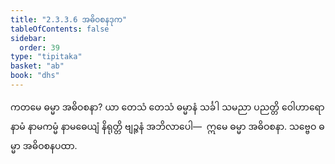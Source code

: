 ```yaml
---
title: "2.3.3.6 အဓိဝစနဒုက"
tableOfContents: false
sidebar:
  order: 39
type: "tipitaka"
basket: "ab"
book: "dhs"
---
```



<DynamicBreadcrumb />

<Division number="1313" book="dhs">

<Paragraph number="2015" book="dhs">
ကတမေ ဓမ္မာ အဓိဝစနာ? ယာ တေသံ တေသံ ဓမ္မာနံ သင်္ခါ သမညာ ပညတ္တိ ဝေါဟာရော နာမံ နာမကမ္မံ နာမဓေယျံ နိရုတ္တိ ဗျဉ္ဇနံ အဘိလာပေါ—  ဣမေ ဓမ္မာ အဓိဝစနာ.
</Paragraph>

<Paragraph number="2016" book="dhs">
သဗ္ဗေဝ ဓမ္မာ အဓိဝစနပထာ.
</Paragraph>
</Division>